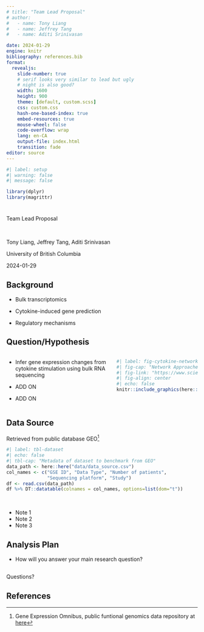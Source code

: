 ---
# title: "Team Lead Proposal"
# author: 
#   - name: Tony Liang
#   - name: Jeffrey Tang
#   - name: Aditi Srinivasan

date: 2024-01-29
engine: knitr
bibliography: references.bib
format: 
  revealjs:
    slide-number: true
    # serif looks very similar to lead but ugly
    # night is also good?
    width: 1600
    height: 900
    theme: [default, custom.scss]
    css: custom.css
    hash-one-based-index: true
    embed-resources: true
    mouse-wheel: false
    code-overflow: wrap
    lang: en-CA
    output-file: index.html
    transition: fade
editor: source
---

```{r}
#| label: setup
#| warning: false
#| message: false

library(dplyr)
library(magrittr)
```

# {.winter}


::: {.title}

Team Lead Proposal

:::

<br>


::: {.center-text .smaller}

Tony Liang, Jeffrey Tang, Aditi Srinivasan
:::

::: {.center-text}
University of British Columbia
:::

::: {.center-text}
2024-01-29
:::


## Background {.winter}

- Bulk transcriptomics

- Cytokine-induced gene prediction

- Regulatory mechanisms



## Question/Hypothesis {.winter}


:::: {.columns}

::: {.column width="53%"}

- Infer gene expression changes from cytokine stimulation using bulk RNA sequencing

- ADD ON

- ADD ON

:::

::: {.column width="42%"}

```{r}
#| label: fig-cytokine-network
#| fig-cap: "Network Approaches for Dissecting the Immune System^[@HAOSHI2020101354]"
#| fig-link: "https://www.sciencedirect.com/science/article/pii/S2589004220305411"
#| fig-align: center
#| echo: false
knitr::include_graphics(here::here("materials/figs/bkg_cytokine_network.jpg"))
```   

:::

::::




## Data Source {.winter .scrollable}

Retrieved from public database GEO^[Gene Expression Omnibus, public funtional genomics data repository at [here](https://www.ncbi.nlm.nih.gov/geo/)]



```{r}
#| label: tbl-dataset
#| echo: false
#| tbl-cap: "Metadata of dataset to benchmark from GEO"
data_path <- here::here("data/data_source.csv")
col_names <- c("GSE ID", "Data Type", "Number of patients", 
               "Sequencing platform", "Study")
df <- read.csv(data_path)
df %>% DT::datatable(colnames = col_names, options=list(dom="t"))

```

<br>



::: {.notes}

- Note 1 
- Note 2
- Note 3

:::


## Analysis Plan {.winter}

- How will you answer your main research question?


## {.winter}

Questions?

## References {.winter}


